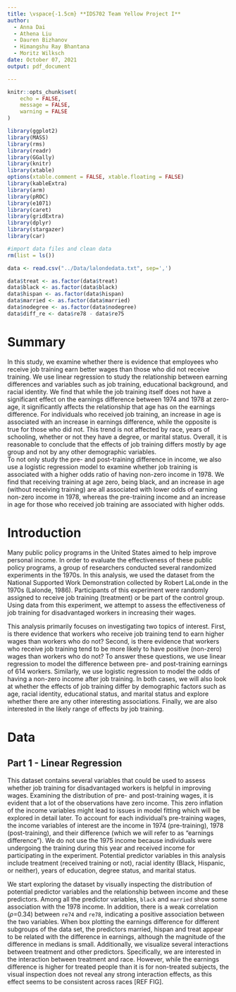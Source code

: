 ```yaml
---
title: \vspace{-1.5cm} **IDS702 Team Yellow Project I**
author: 
  - Anna Dai
  - Athena Liu
  - Dauren Bizhanov
  - Himangshu Ray Bhantana
  - Moritz Wilksch
date: October 07, 2021
output: pdf_document

---
```



```r
knitr::opts_chunk$set(
	echo = FALSE,
	message = FALSE,
	warning = FALSE
)

library(ggplot2)
library(MASS)
library(rms)
library(readr)
library(GGally)
library(knitr)
library(xtable)
options(xtable.comment = FALSE, xtable.floating = FALSE)
library(kableExtra)
library(arm)
library(pROC)
library(e1071)
library(caret)
library(gridExtra)
library(dplyr)
library(stargazer)
library(car)

```


```r
#import data files and clean data
rm(list = ls())

data <- read.csv("../Data/lalondedata.txt", sep=',')

data$treat <- as.factor(data$treat)
data$black <- as.factor(data$black)
data$hispan <- as.factor(data$hispan)
data$married <- as.factor(data$married)
data$nodegree <- as.factor(data$nodegree)
data$diff_re <- data$re78 - data$re75
```

# Summary
In this study, we examine whether there is evidence that employees who receive job training earn better wages than those who did not receive training. We use linear regression to study the relationship between earning differences and variables such as job training, educational background, and racial identity. We find that while the job training itself does not have a significant effect on the earnings difference between 1974 and 1978 at zero-age, it significantly affects the relationship that age has on the earnings difference. For individuals who received job training, an increase in age is associated with an increase in earnings difference, while the opposite is true for those who did not. This trend is not affected by race, years of schooling, whether or not they have a degree, or marital status. Overall, it is reasonable to conclude that the effects of job training differs mostly by age group and not by any other demographic variables.  
To not only study the pre- and post-training difference in income, we also use a logistic regression model to examine whether job training is associated with a higher odds ratio of having non-zero income in 1978. We find that receiving training at age zero, being black, and an increase in age (without receiving training) are all associated with lower odds of earning non-zero income in 1978, whereas the pre-training income and an increase in age for those who received job training are associated with higher odds.

# Introduction
Many public policy programs in the United States aimed to help improve personal income. In order to evaluate the effectiveness of these public policy programs, a group of researchers conducted several randomized experiments in the 1970s. In this analysis, we used the dataset from the National Supported Work Demonstration collected by Robert LaLonde in the 1970s (Lalonde, 1986). Participants of this experiment were randomly assigned to receive job training (treatment) or be part of the control group. Using data from this experiment, we attempt to assess the effectiveness of job training for disadvantaged workers in increasing their wages. 

This analysis primarily focuses on investigating two topics of interest. First, is there evidence that workers who receive job training tend to earn higher wages than workers who do not? Second, is there evidence that workers who receive job training tend to be more likely to have positive (non-zero) wages than workers who do not? To answer these questions, we use linear regression to model the difference between pre- and post-training earnings of 614 workers. Similarly, we use logistic regression to model the odds of having a non-zero income after job training. In both cases, we will also look at whether the effects of job training differ by demographic factors such as age, racial identity, educational status, and marital status and explore whether there are any other interesting associations. Finally, we are also interested in the likely range of effects by job training. 

# Data
## Part 1 - Linear Regression
This dataset contains several variables that could be used to assess whether job training for disadvantaged workers is helpful in improving wages. Examining the distribution of pre- and post-training wages, it is evident that a lot of the observations have zero income. This zero inflation of the income variables might lead to issues in model fitting which will be explored in detail later. To account for each individual's pre-training wages, the income variables of interest are the income in 1974 (pre-training), 1978 (post-training), and their difference (which we will refer to as “earnings difference”). We do not use the 1975 income because individuals were undergoing the training during this year and received income for participating in the experiment. Potential predictor variables in this analysis include treatment (received training or not), racial identity (Black, Hispanic, or neither), years of education, degree status, and marital status.

We start exploring the dataset by visually inspecting the distribution of potential predictor variables and the relationship between income and these predictors. Among all the predictor variables, `black` and `married` show some association with the 1978 income. In addition, there is a weak correlation ($\rho$=0.34) between `re74` and `re78`, indicating a positive association between the two variables. When box plotting the earnings difference for different subgroups of the data set, the predictors married, hispan and treat appear to be related with the difference in earnings, although the magnitude of the difference in medians is small. Additionally, we visualize several interactions between treatment and other predictors. Specifically, we are interested in the interaction between treatment and race. However, while the earnings difference is higher for treated people than it is for non-treated subjects, the visual inspection does not reveal any strong interaction effects, as this effect seems to be consistent across races [REF FIG].

